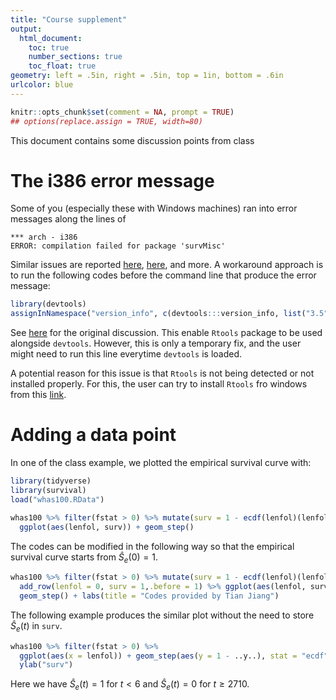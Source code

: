 ```yaml
---
title: "Course supplement"
output:
  html_document:
    toc: true
    number_sections: true
    toc_float: true
geometry: left = .5in, right = .5in, top = 1in, bottom = .6in
urlcolor: blue
---
```


```R
knitr::opts_chunk$set(comment = NA, prompt = TRUE)
## options(replace.assign = TRUE, width=80)
```

This document contains some discussion points from class

# The i386 error message
Some of you (especially these with Windows machines) ran into error messages along the lines of
```{}
*** arch - i386
ERROR: compilation failed for package 'survMisc'
```
Similar issues are reported [here](https://github.com/dmlc/xgboost/issues/2319), [here](https://github.com/tidyverse/dplyr/issues/165), and more.
A workaround approach is to run the following codes before the command line that produce the error message:
```R
library(devtools)
assignInNamespace("version_info", c(devtools:::version_info, list("3.5" = list(version_min = "3.3.0", version_max = "99.99.99", path = "bin"))), "devtools")
```
See [here](https://github.com/r-lib/devtools/issues/1772) for the original discussion.
This enable `Rtools` package to be used alongside `devtools`.
However, this is only a temporary fix, and the user might need to run this line everytime `devtools` is loaded. 

A potential reason for this issue is that `Rtools` is not being detected or not installed properly. 
For this, the user can try to install `Rtools` fro windows from this [link](https://cran.r-project.org/bin/windows/Rtools/).

# Adding a data point 
In one of the class example, we plotted the empirical survival curve with: 
```R
library(tidyverse)
library(survival)
load("whas100.RData")
```

```R
whas100 %>% filter(fstat > 0) %>% mutate(surv = 1 - ecdf(lenfol)(lenfol)) %>% 
  ggplot(aes(lenfol, surv)) + geom_step()
```

The codes can be modified in the following way so that the empirical survival curve starts from $\hat{S}_e(0)= 1$.
```R
whas100 %>% filter(fstat > 0) %>% mutate(surv = 1 - ecdf(lenfol)(lenfol)) %>% 
  add_row(lenfol = 0, surv = 1,.before = 1) %>% ggplot(aes(lenfol, surv)) + 
  geom_step() + labs(title = "Codes provided by Tian Jiang")
```

The following example produces the similar plot without the need to store $\hat{S}_e(t)$ in `surv`.
```R
whas100 %>% filter(fstat > 0) %>% 
  ggplot(aes(x = lenfol)) + geom_step(aes(y = 1 - ..y..), stat = "ecdf", show.legend = TRUE) +
  ylab("surv")
```

Here we have $\hat{S}_e(t) = 1$ for $t < 6$ and $\hat{S}_e(t) = 0$ for $t \ge 2710$.